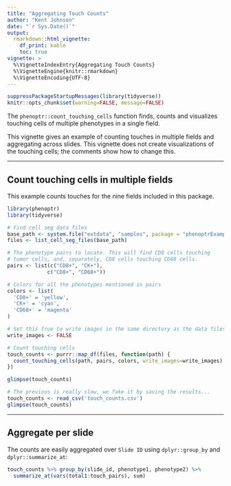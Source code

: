 ```yaml
---
title: "Aggregating Touch Counts"
author: "Kent Johnson"
date: "`r Sys.Date()`"
output: 
  rmarkdown::html_vignette:
    df_print: kable
    toc: true
vignette: >
  %\VignetteIndexEntry{Aggregating Touch Counts}
  %\VignetteEngine{knitr::rmarkdown}
  %\VignetteEncoding{UTF-8}
---
```


```r
suppressPackageStartupMessages(library(tidyverse))
knitr::opts_chunk$set(warning=FALSE, message=FALSE)
```

The `phenoptr::count_touching_cells` function finds, counts and 
visualizes touching cells of multiple phenotypes in a single field.

This vignette gives an example of counting touches in multiple fields
and aggregating across slides. This vignette does not create visualizations
of the touching cells; the comments show how to change this.

----

## Count touching cells in multiple fields

This example counts touches for the nine fields included in this package.

```r
library(phenoptr)
library(tidyverse)

# Find cell seg data files
base_path <- system.file("extdata", "samples", package = "phenoptrExamples")
files <- list_cell_seg_files(base_path)

# The phenotype pairs to locate. This will find CD8 cells touching
# tumor cells, and, separately, CD8 cells touching CD68 cells.
pairs <- list(c("CD8+", "CK+"),
             c("CD8+", "CD68+"))

# Colors for all the phenotypes mentioned in pairs
colors <- list(
  'CD8+' = 'yellow',
  'CK+' = 'cyan',
  'CD68+' = 'magenta'
)

# Set this true to write images in the same directory as the data files
write_images <- FALSE

# Count touching cells
touch_counts <- purrr::map_df(files, function(path) {
  count_touching_cells(path, pairs, colors, write_images=write_images)
})

glimpse(touch_counts)
```

```r
# The previous is really slow, we fake it by saving the results...
touch_counts <- read_csv('touch_counts.csv')
glimpse(touch_counts)
```

----

## Aggregate per slide

The counts are easily aggregated over `Slide ID` using `dplyr::group_by` and 
`dplyr::summarize_at`:

```r
touch_counts %>% group_by(slide_id, phenotype1, phenotype2) %>% 
  summarize_at(vars(total1:touch_pairs), sum)
```

